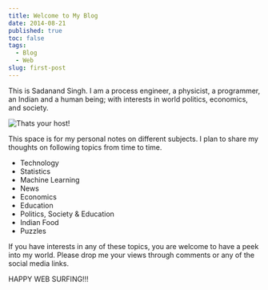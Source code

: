 ```yaml
---
title: Welcome to My Blog
date: 2014-08-21
published: true
toc: false
tags:
  - Blog
  - Web
slug: first-post
---
```


This is Sadanand Singh. I am a process engineer, a physicist, a programmer, an Indian and a human
being; with interests in world politics, economics, and society.


<img className="w-full max-w-2xl mx-auto" src="https://res.cloudinary.com/sadanandsingh/image/upload/v1496963333/sadanand_navmqu.jpg" alt="Thats your host!" />


This space is for my personal notes on different subjects. I plan to share my thoughts on following
topics from time to time.

- Technology
- Statistics
- Machine Learning
- News
- Economics
- Education
- Politics, Society & Education
- Indian Food
- Puzzles

If you have interests in any of these topics, you are welcome to have a peek into my world. Please
drop me your views through comments or any of the social media links.

HAPPY WEB SURFING!!!
